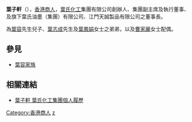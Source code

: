 {{blpsources|time=2019-06-25}}
'''葉子軒'''（{{bd|1960年||}}），[[香港|香港]][[商人|商人]]，[[葉氏化工|葉氏化工]]集團有限公司創辦人、集團副主席及執行董事、及旗下葉氏油墨（集團）有限公司、江門天誠製品有限公司之董事長。

為[[葉容|葉容]]先生兒子、[[葉志成|葉志成]]先生及[[葉鳳娟|葉鳳娟]]女士之弟弟，以及[[曹家麗|曹家麗]]女士配偶。

==參見==
*[[葉容家族|葉容家族]]

==相關連結==
* [https://web.archive.org/web/20061127125801/http://www.yipschemical.com/sc_webcat/ecat/cms_view2.php?lang=2&id=132&tp_name=home2 葉子軒 葉氏化工集團個人履歷]

[[Category:香港商人|Category:香港商人]]
[[Category:葉姓|z]]
{{hk-bio-stub}}